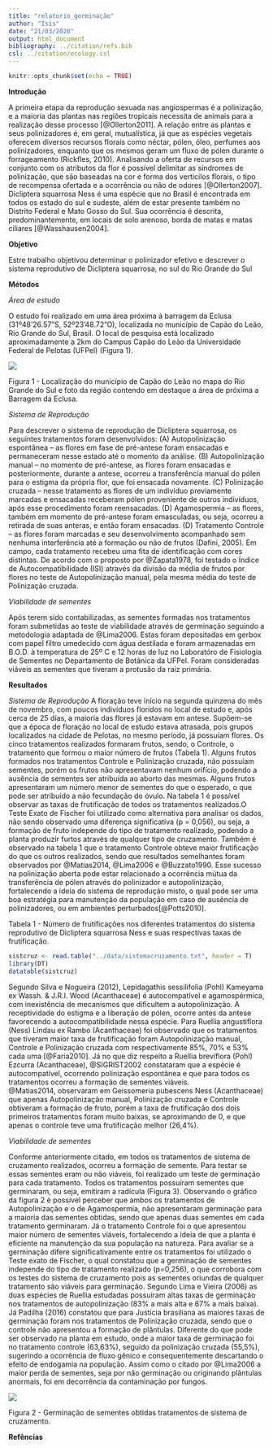 ```yaml
---
title: "relatorio_germinação"
author: "Isis"
date: "21/03/2020"
output: html_document
bibliography: ../citation/refs.bib
csl: ../citation/ecology.csl
---
```


```r
knitr::opts_chunk$set(echo = TRUE)
```

**Introdução**

A primeira etapa da reprodução sexuada nas angiospermas é a polinização, e a maioria das plantas nas regiões tropicais necessita de animais para a realização desse processo [@Ollerton2011]. A relação entre as plantas e seus polinizadores é, em geral, mutualística, já que as espécies vegetais oferecem diversos recursos florais como néctar, pólen, óleo, perfumes aos polinizadores, enquanto que os mesmos geram um fluxo de pólen durante o forrageamento (Rickfles, 2010). Analisando a oferta de recursos em conjunto com os atributos da flor é possível delimitar as síndromes de polinização, que são baseadas na cor e forma dos verticilos florais, o tipo de recompensa ofertada e a ocorrência ou não de odores [@Ollerton2007]. 
Dicliptera squarrosa Ness é uma espécie que no Brasil é encontrada em todos os estado do sul e sudeste, além de estar presente também no Distrito Federal e Mato Gosso do Sul. Sua ocorrência é descrita, predominantemente, em locais de solo arenoso, borda de matas e matas ciliares [@Wasshausen2004].

**Objetivo**

Estre trabalho objetivou determinar o polinizador efetivo e descrever o sistema reprodutivo de Dicliptera squarrosa, no sul do Rio Grande do Sul

**Métodos**

 *Área de estudo*
 
O estudo foi realizado em uma área próxima à barragem da Eclusa (31º48’26.57”S, 52º23’48.72”O), localizada no município de Capão do Leão, Rio Grande do Sul, Brasil. O local de pesquisa está localizado aproximadamente a 2km do Campus Capão do Leão da Universidade Federal de Pelotas (UFPel) (Figura 1). 

![](../figs/Imagem1.png)

Figura 1 - Localização do município de Capão do Leão no mapa do Rio Grande do Sul e foto da região contendo em destaque a área de próxima a Barragem da Eclusa.

 *Sistema de Reprodução* 
 
 Para descrever o sistema de reprodução de Dicliptera squarrosa, os seguintes tratamentos foram desenvolvidos: (A) Autopolinização espontânea – as flores em fase de pré-antese foram ensacadas e permaneceram nesse estado até o momento da análise. (B) Autopolinização manual – no momento de pré-antese, as flores foram ensacadas e posteriormente, durante a antese, ocorreu a transferência manual do pólen para o estigma da própria flor, que foi ensacada novamente. (C) Polinização cruzada – nesse tratamento as flores de um indivíduo previamente marcadas e ensacadas receberam pólen proveniente de outros indivíduos, após esse procedimento foram reensacadas. (D) Agamospermia – as flores, também em momento de pré-antese foram emasculadas, ou seja, ocorreu a retirada de suas anteras, e então foram ensacadas. (D) Tratamento Controle – as flores foram marcadas e seu desenvolvimento acompanhado sem nenhuma interferência até a formação ou não de frutos (Dafini, 2005). Em campo, cada tratamento recebeu uma fita de identificação com cores distintas.
De acordo com o proposto por @Zapata1978, foi testado o Índice de Autocompatibilidade (ISI) através da divisão da média de frutos por flores no teste de Autopolinização manual, pela mesma média do teste de Polinização cruzada.

*Viabilidade de sementes*

Após terem sido contabilizadas, as sementes formadas nos tratamentos foram submetidas ao teste de viabilidade através de germinação seguindo a metodologia adaptada de @Lima2006. Estas foram depositadas em gerbox com papel filtro umedecido com água destilada e foram armazenadas em B.O.D. à temperatura de 25º C e 12 horas de luz no Laboratóro de Fisiologia de Sementes no Departamento de Botânica da UFPel. Foram consideradas viáveis as sementes que tiveram a protusão da raiz primária. 

**Resultados**

*Sistema de Reprodução*
A floração teve início na segunda quinzena do mês de novembro, com poucos indivíduos floridos no local de estudo e, após cerca de 25 dias, a maioria das flores já estavam em antese. Supõem-se que a época de floração no local de estudo estava atrasada, pois grupos localizados na cidade de Pelotas, no mesmo período, já possuíam flores. 
Os cinco tratamentos realizados formaram frutos, sendo, o Controle, o tratamento que formou o maior número de frutos (Tabela 1). Alguns frutos formados nos tratamentos Controle e Polinização cruzada, não possuíam sementes, porém os frutos não apresentavam nenhum orifício, podendo a ausência de sementes ser atribuída ao aborto das mesmas. Alguns frutos apresentaram um número menor de sementes do que o esperado, o que pode ser atribuído a não fecundação do óvulo.
Na tabela 1 é possível observar as taxas de frutificação de todos os tratamentos realizados.O Teste Exato de Fischer foi utilizado como alternativa para analisar os dados, não sendo observado uma diferença significativa (p = 0,056), ou seja, a formação de fruto independe do tipo de tratamento realizado, podendo a planta produzir furtos através de qualquer tipo de cruzamento. 
Também é observado na tabela 1 que o tratamento Controle obteve maior frutificação do que os outros realizados, sendo que resultados semelhantes foram observados por @Matias2014, @Lima2006 e @Buzzato1990. Esse sucesso na polinização aberta pode estar relacionado a ocorrência mútua da transferência de pólen através do polinizador e autopolinização, fortalecendo a ideia do sistema de reprodução misto, o qual pode ser uma boa estratégia para manutenção da população em caso de ausência de polinizadores, ou em ambientes perturbados[@Potts2010]. 

Tabela 1 - Número de frutificações nos diferentes tratamentos do sistema reprodutivo de Dicliptera squarrosa Ness e suas respectivas taxas de frutificação.
```r
sistcruz <- read.table("../data/sistemacruzamento.txt", header = T)
library(DT)
datatable(sistcruz)
```
Segundo Silva e Nogueira (2012), Lepidagathis sessilifolia (Pohl) Kameyama ex Wassh. & J.R.I. Wood (Acanthaceae) é autocompatível e agamospérmica, com inexistência de mecanismos que dificultem a autopolinização. A receptividade do estigma e a liberação de pólen, ocorre antes da antese favorecendo a autocompatibilidade nessa espécie.
Para Ruellia angustiflora (Ness) Lindau ex Rambo (Acanthaceae) foi observado que os tratamentos que tiveram maior taxa de frutificação foram Autopolinização manual, Controle e Polinização cruzada com respectivamente 85%, 70% e 53% cada uma [@Faria2010]. Já no que diz respeito a Ruellia breviflora (Pohl) Ezcurra (Acanthaceae), @SIGRIST2002 constataram que a espécie é autocompatível, ocorrendo polinização espontânea e que para todos os tratamentos ocorreu a formação de sementes viáveis.  
@Matias2014, observaram em Geissomeria pubescens Ness (Acanthaceae) que apenas Autopolinização manual, Polinização cruzada e Controle obtiveram a formação de fruto, porém a taxa de frutificação dos dois primeiros tratamentos foram muito baixas, se aproximando de 0, e que apenas o controle teve uma frutificação melhor (26,4%). 

*Viabilidade de sementes*

Conforme anteriormente citado, em todos os tratamentos de sistema de cruzamento realizados, ocorreu a formação de semente. Para testar se essas sementes eram ou não viáveis, foi realizado um teste de germinação para cada tratamento. Todos os tratamentos possuíram sementes que germinaram, ou seja, emitiram a radícula (Figura 3).
Observando o gráfico da figura 2 é possível perceber que ambos os tratamentos de Autopolinização e o de Agamospermia, não apresentaram germinação para a maioria das sementes obtidas, sendo que apenas duas sementes em cada tratamento germinaram. Já o tratamento Controle foi o que apresentou maior número de sementes viáveis, fortalecendo a ideia de que a planta é eficiente na manutenção da sua população na natureza.
Para avaliar se a germinação difere significativamente entre os tratamentos foi utilizado o Teste exato de Fischer, o qual constatou que a germinação de sementes independe do tipo de tratamento realizado (p=0,256), o que corrobora com os testes do sistema de cruzamento pois as sementes oriundas de qualquer tratamento são viáveis para germinação. Segundo Lima e Vieira (2006) as duas espécies de Ruellia estudadas possuíram altas taxas de germinação nos tratamentos de autopolinização (83% a mais alta e 67% a mais baixa). Já Padilha (2016) constatou que para Justicia brasiliana as maiores taxas de germinação foram nos tratamentos de Polinização cruzada, sendo que o controle não apresentou a formação de plântulas. 
Diferente do que pode ser observado na planta em estudo, onde a maior taxa de germinação foi no tratamento controle (63,63%), seguido da polinização cruzada (55,5%), sugerindo a ocorrência de fluxo gênico e consequentemente descartando o efeito de endogamia na população.
Assim como o citado por @Lima2006 a maior perda de sementes, seja por não germinação ou originando plântulas anormais, foi em decorrência da contaminação por fungos. 

![](../figs/Rplot.png)

Figura 2 - Germinação de sementes obtidas tratamentos de sistema de cruzamento. 

**Refências**